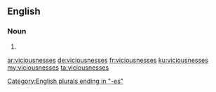 ==English==

===Noun===
{{head|en|plural}}

# {{plural of|viciousness|lang=en|nocat=1}}

[[Category:English plurals ending in "-es"]]

[[ar:viciousnesses]]
[[de:viciousnesses]]
[[fr:viciousnesses]]
[[ku:viciousnesses]]
[[my:viciousnesses]]
[[ta:viciousnesses]]